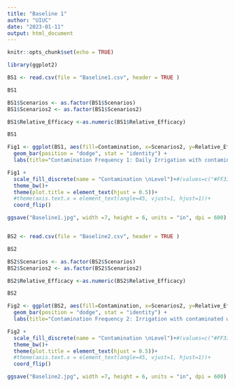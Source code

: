 ```yaml
---
title: "Baseline 1"
author: "UIUC"
date: "2023-01-11"
output: html_document
---
```


```r
knitr::opts_chunk$set(echo = TRUE)
```

```r

library(ggplot2)

BS1 <- read.csv(file = "Baseline1.csv", header = TRUE )

BS1

BS1$Scenarios <- as.factor(BS1$Scenarios)
BS1$Scenarios2 <- as.factor(BS1$Scenarios2)

BS1$Relative_Efficacy <-as.numeric(BS1$Relative_Efficacy)

BS1

Fig1 <- ggplot(BS1, aes(fill=Contamination, x=Scenarios2, y=Relative_Efficacy)) + 
  geom_bar(position = "dodge", stat = "identity") + 
  labs(title="Contamination Frequency 1: Daily Irrigation with contaminated water", y="Relative Efficacy: Endpoint Oocyst", x="Sampling Scenario")

Fig1 + 
  scale_fill_discrete(name = "Contamination \nLevel")+#(values=c("#FF3366","#99CCFF")) +
  theme_bw()+
  theme(plot.title = element_text(hjust = 0.5))+
  #theme(axis.text.x = element_text(angle=45, vjust=1, hjust=1))+
  coord_flip()

```

```r

ggsave("Baseline1.jpg", width =7, height = 6, units = "in", dpi = 600)


BS2 <- read.csv(file = "Baseline2.csv", header = TRUE )

BS2

BS2$Scenarios <- as.factor(BS2$Scenarios)
BS2$Scenarios2 <- as.factor(BS2$Scenarios2)

BS2$Relative_Efficacy <-as.numeric(BS2$Relative_Efficacy)

BS2

Fig2 <- ggplot(BS2, aes(fill=Contamination, x=Scenarios2, y=Relative_Efficacy)) + 
  geom_bar(position = "dodge", stat = "identity") + 
  labs(title="Contamination Frequency 2: Irrigation with contaminated water\n  once per season (random)", y="Relative Efficacy: Endpoint Oocyst", x="Sampling Scenario")

Fig2 + 
  scale_fill_discrete(name = "Contamination \nLevel")+#(values=c("#FF3366","#99CCFF")) +
  theme_bw()+
  theme(plot.title = element_text(hjust = 0.5))+
  #theme(axis.text.x = element_text(angle=45, vjust=1, hjust=1))+
  coord_flip()

ggsave("Baseline2.jpg", width =7, height = 6, units = "in", dpi = 600)




```


